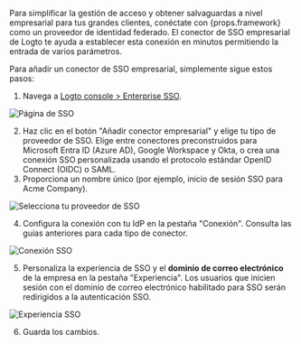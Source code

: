 Para simplificar la gestión de acceso y obtener salvaguardas a nivel empresarial para tus grandes clientes, conéctate con {props.framework} como un proveedor de identidad federado. El conector de SSO empresarial de Logto te ayuda a establecer esta conexión en minutos permitiendo la entrada de varios parámetros.

Para añadir un conector de SSO empresarial, simplemente sigue estos pasos:

1. Navega a [Logto console > Enterprise SSO](https://cloud.logto.io/to/enterprise-sso).

<img src="/img/tutorial/sso-page.png" alt="Página de SSO" />

2. Haz clic en el botón "Añadir conector empresarial" y elige tu tipo de proveedor de SSO. Elige entre conectores preconstruidos para Microsoft Entra ID (Azure AD), Google Workspace y Okta, o crea una conexión SSO personalizada usando el protocolo estándar OpenID Connect (OIDC) o SAML.
3. Proporciona un nombre único (por ejemplo, inicio de sesión SSO para Acme Company).

<img src="/img/tutorial/select-your-sso-provider.png" alt="Selecciona tu proveedor de SSO" />

4. Configura la conexión con tu IdP en la pestaña "Conexión". Consulta las guías anteriores para cada tipo de conector.

<img src="/img/tutorial/sso-connection-settings.png" alt="Conexión SSO" />

5. Personaliza la experiencia de SSO y el **dominio de correo electrónico** de la empresa en la pestaña "Experiencia". Los usuarios que inicien sesión con el dominio de correo electrónico habilitado para SSO serán redirigidos a la autenticación SSO.

<img src="/img/tutorial/sso-experience-settings.png" alt="Experiencia SSO" />

6. Guarda los cambios.
